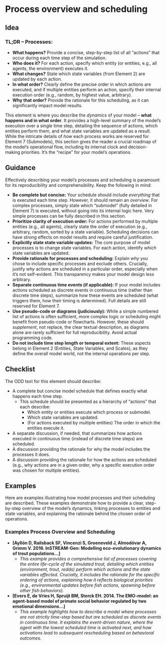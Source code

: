 # Process overview and scheduling

## Idea

::: {.callout-tip}
### TL;DR – Processes:

*   **What happens?** Provide a concise, step-by-step list of all "actions" that occur during each time step of the simulation.
*   **Who does it?** For each action, specify which entity (or entities, e.g., all agents, the environment) executes it.
*   **What changes?** State which state variables (from Element 2) are updated by each action.
*   **In what order?** Clearly define the precise order in which actions are executed, and if multiple entities perform an action, specify their internal execution order (e.g., random, by highest value, arbitrary).
*   **Why that order?** Provide the rationale for this scheduling, as it can significantly impact model results.

:::

This element is where you describe the *dynamics* of your model – **what happens and in what order**. It provides a high-level summary of the model's execution over a single time step, detailing the sequence of actions, which entities perform them, and what state variables are updated as a result. While the intricate details of *how* each process works are reserved for Element 7 (Submodels), this section gives the reader a crucial roadmap of the model's operational flow, including its internal clock and decision-making priorities. It's the "recipe" for your model's operations.

## Guidance

Effectively describing your model's processes and scheduling is paramount for its reproducibility and comprehensibility. Keep the following in mind:

*   **Be complete but concise:** Your schedule should include *everything* that is executed each time step. However, it should remain an *overview*. For complex processes, simply state which "submodel" (fully detailed in Element 7) is executed, without going into its internal logic here. Very simple processes can be fully described in this section.
*   **Prioritize clarity of execution order:** For actions performed by multiple entities (e.g., all agents), clearly state the order of execution (e.g., arbitrary, random, sorted by a state variable). Scheduling decisions can have strong effects on model results and require careful justification.
*   **Explicitly state state variable updates:** The core purpose of model processes is to change state variables. For each action, identify *which* state variables are updated.
*   **Provide rationale for processes and scheduling:** Explain *why* you chose to include specific processes and exclude others. Crucially, justify *why* actions are scheduled in a particular order, especially when it's not self-evident. This transparency makes your model design less arbitrary.
*   **Separate continuous time events (if applicable):** If your model includes actions scheduled as discrete events in continuous time (rather than discrete time steps), summarize how these events are scheduled (what triggers them, how their timing is determined). Full details are still reserved for Element 7.
*   **Use pseudo-code or diagrams (judiciously):** While a simple numbered list of actions is often sufficient, more complex logic or scheduling might benefit from pseudo-code or flowcharts. However, these should *supplement*, not replace, the clear textual description, as diagrams alone are rarely sufficient for full reproducibility. Avoid actual programming code.
*   **Do not include time step length or temporal extent:** These aspects belong in Element 2 (Entities, State Variables, and Scales), as they define the overall model world, not the internal operations per step.

## Checklist

The ODD text for this element should describe:

*   A complete but concise model schedule that defines exactly what happens each time step.
    *   This schedule should be presented as a hierarchy of "actions" that each describe:
        *   Which entity or entities execute which process or submodel.
        *   Which state variables are updated.
        *   (For actions executed by multiple entities) The order in which the entities execute it.
*   A separate discussion, if needed, that summarizes how actions executed in continuous time (instead of discrete time steps) are scheduled.
*   A discussion providing the rationale for why the model includes the processes it does.
*   A discussion providing the rationale for how the actions are scheduled (e.g., why actions are in a given order, why a specific execution order was chosen for multiple entities).

## Examples

Here are examples illustrating how model processes and their scheduling are described. These examples demonstrate how to provide a clear, step-by-step overview of the model's dynamics, linking processes to entities and state variables, and explaining the rationale behind the chosen order of operations.

### Examples Process Overview and Scheduling

*   **[Ayllón D, Railsback SF, Vincenzi S, Groeneveld J, Almodóvar A, Grimm V. 2016. InSTREAM-Gen: Modelling eco-evolutionary dynamics of trout populations...]**
    *   *This example provides a comprehensive list of processes covering the entire life-cycle of the simulated trout, detailing which entities (environment, trout, redds) perform which actions and the state variables affected. Crucially, it includes the rationale for the specific ordering of actions, explaining how it reflects biological priorities (e.g., environmental updates before fish actions, spawning before other fish behaviors).*
    
*   **[Evers E, de Vries H, Spruijt BM, Sterck EH. 2014. The EMO-model: an agent-based model of primate social behavior regulated by two emotional dimensions...]**
    *   *This example highlights how to describe a model where processes are not strictly time-step based but are scheduled as discrete events in continuous time. It explains the event-driven nature, where the agent with the lowest scheduled time is activated next, and how activations lead to subsequent rescheduling based on behavioral outcomes.*
    
